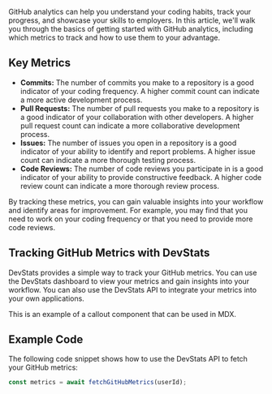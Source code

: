 GitHub analytics can help you understand your coding habits, track your progress, and showcase your skills to employers. In this article, we'll walk you through the basics of getting started with GitHub analytics, including which metrics to track and how to use them to your advantage.

## Key Metrics

- **Commits:** The number of commits you make to a repository is a good indicator of your coding frequency. A higher commit count can indicate a more active development process.
- **Pull Requests:** The number of pull requests you make to a repository is a good indicator of your collaboration with other developers. A higher pull request count can indicate a more collaborative development process.
- **Issues:** The number of issues you open in a repository is a good indicator of your ability to identify and report problems. A higher issue count can indicate a more thorough testing process.
- **Code Reviews:** The number of code reviews you participate in is a good indicator of your ability to provide constructive feedback. A higher code review count can indicate a more thorough review process.

By tracking these metrics, you can gain valuable insights into your workflow and identify areas for improvement. For example, you may find that you need to work on your coding frequency or that you need to provide more code reviews.

## Tracking GitHub Metrics with DevStats

DevStats provides a simple way to track your GitHub metrics. You can use the DevStats dashboard to view your metrics and gain insights into your workflow. You can also use the DevStats API to integrate your metrics into your own applications.

<Callout>
  This is an example of a callout component that can be used in MDX.
</Callout>

## Example Code

The following code snippet shows how to use the DevStats API to fetch your GitHub metrics:

```javascript
const metrics = await fetchGitHubMetrics(userId);
```
